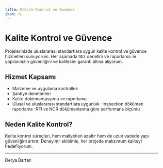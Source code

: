 ```yaml
---
title: Kalite Kontrol ve Güvence
ikon: 🔍
---
```


# Kalite Kontrol ve Güvence

Projelerinizde uluslararası standartlara uygun kalite kontrol ve güvence hizmetleri sunuyorum. Her aşamada titiz denetim ve raporlama ile yapılarınızın güvenliğini ve kalitesini garanti altına alıyorum.

## Hizmet Kapsamı
- Malzeme ve uygulama kontrolleri
- Şantiye denetimleri
- Kalite dokümantasyonu ve raporlama
- Ulusal ve uluslararası standartlara uygunluk
-Inspection döküman raporlama 
-RFI ve NCR dökümanlarına göre performans ölçümü

## Neden Kalite Kontrol?
Kalite kontrol süreçleri, hem maliyetleri azaltır hem de uzun vadede yapı güvenliğini artırır. Deneyimli ekibimle, her projede maksimum kaliteyi hedefliyorum.

---

Derya Bartan
